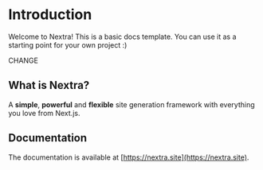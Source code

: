 # Introduction
 
Welcome to Nextra! This is a basic docs template. You can use it as a starting point for your own project :)

CHANGE

## What is Nextra?

A **simple**, **powerful** and **flexible** site generation framework with everything you love from Next.js.

## Documentation

The documentation is available at [https://nextra.site](https://nextra.site).
